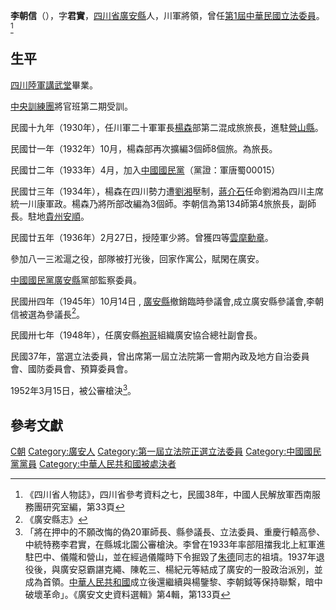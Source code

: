 {{Otheruses|other=名为李朝信的其他人物|李璽 (弘治進士)}}
{{Otheruses|other=名为李朝信的其他人物|李玠}}
{{Otheruses|other=名为李君实的其他人物|李君实}}
{{Infobox Officeholder
|姓名=李朝信
|圖像=File:李朝信.jpg
|圖像大小=200px
|圖像說明=  
| 字       = 字君實
| 號       = 
| 別名     = 
| 出生名   = 
| 出生日期 = 1901年？月？日
| 出生地點 = 
| 逝世日期 = {{dda|1952|3|15|1901||}}
| 逝世地點 = 
| 死因     = 
| 墓地     = 
| 墓地座標 = 
| 籍貫     = [[四川省|四川省]][[廣安縣|廣安縣]]
| 政黨     = 
| 其他政黨 = 
| 配偶     = 
| 伴侶     = 
| 兒女     = 
| parents  = 
| 親屬     = 
| 母校     = 
| 著作     = 
| 簽名     = 
| 腳註     = 
| past     = 
}}
'''李朝信'''（{{bd|1901年||1952年|3月15日}}），字'''君實'''，[[四川省|四川省]][[廣安縣|廣安縣]]人，川軍將領，曾任[[第1屆中華民國立法委員|第1屆中華民國立法委員]]。<ref>《四川省人物誌》，四川省參考資料之七，民國38年，中國人民解放軍西南服務團研究室編，第33頁</ref>

== 生平 ==
[[四川陸軍講武堂|四川陸軍講武堂]]畢業。

[[中央訓練團|中央訓練團]]將官班第二期受訓。

民國十九年（1930年），任川軍二十軍軍長[[楊森_(中華民國將領)|楊森]]部第二混成旅旅長，進駐[[營山縣|營山縣]]。

民國廿一年（1932年）10月，楊森部再次擴編3個師8個旅。為旅長。

民國廿二年（1933年）4月，加入[[中國國民黨|中國國民黨]]（黨證：軍唐蜀00015）

民國廿三年（1934年），楊森在四川勢力遭[[劉湘|劉湘]]壓制，[[蔣介石|蔣介石]]任命劉湘為四川主席統一川康軍政。楊森乃將所部改編為3個師。李朝信為第134師第4旅旅長，副師長。駐地[[貴州|貴州]][[安順|安順]]。

民國廿五年（1936年）2月27日，授陸軍少將。曾獲四等[[雲麾勳章|雲麾勳章]]。

參加八一三淞滬之役，部隊被打光後，回家作寓公，賦閑在廣安。

[[中國國民黨|中國國民黨]][[廣安縣|廣安縣]]黨部監察委員。

民國卅四年（1945年）10月14日 , [[廣安縣|廣安縣]]撤銷臨時參議會,成立廣安縣參議會,李朝信被選為參議長<ref>《廣安縣志》</ref>。

民國卅七年（1948年），任廣安縣[[袍哥|袍哥]]組織廣安協合總社副會長。

民國37年，當選立法委員，曾出席第一屆立法院第一會期內政及地方自治委員會、國防委員會、預算委員會。

1952年3月15日，被公審槍決<ref>「將在押中的不願改悔的偽20軍師長、縣參議長、立法委員、重慶行轅高參、中統特務李君實，在縣城北園公審槍決。李曾在1933年率部阻擋我北上紅軍進駐巴中、儀隴和營山，並在經過儀隴時下令掘毀了[[朱德|朱德]]同志的祖墳。1937年退役後，與廣安惡霸諶克繩、陳乾三、楊紀元等結成了廣安的一股政治派別，並成為首領。[[中華人民共和國|中華人民共和國]]成立後還繼續與楊鑒黎、李朝鉞等保持聯繫，暗中破壞革命」。《廣安文史資料選輯》第4輯，第133頁</ref>。

== 參考文獻 ==
{{reflist}}

{{中華民國第一屆立法委員}}
{{第1屆中華民國立法委員四川省名單}}

{{Authority control}}

{{DEFAULTSORT:Li李}}
[[Category:李姓|C朝]]
[[Category:廣安人|Category:廣安人]]
[[Category:第一屆立法院正選立法委員|Category:第一屆立法院正選立法委員]]
[[Category:中國國民黨黨員|Category:中國國民黨黨員]]
[[Category:中華人民共和國被處決者|Category:中華人民共和國被處決者]]